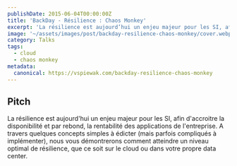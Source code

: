 ```yaml
---
publishDate: 2015-06-04T00:00:00Z
title: 'BackDay - Résilience : Chaos Monkey'
excerpt: 'La résilience est aujourd’hui un enjeu majeur pour les SI, afin d’accroitre la disponibilité et par rebond, la rentabilité des applications de l’entreprise.'
image: '~/assets/images/post/backday-resilience-chaos-monkey/cover.webp'
category: Talks
tags:
  - cloud
  - chaos monkey
metadata:
  canonical: https://vspiewak.com/backday-resilience-chaos-monkey
---
```



## Pitch 

La résilience est aujourd'hui un enjeu majeur pour les SI, afin d'accroitre la disponibilité et par rebond, la rentabilité des applications de l'entreprise.
A travers quelques concepts simples à édicter (mais parfois compliqués à implémenter), nous vous démontrerons comment atteindre un niveau optimal de résilience, que ce soit sur le cloud ou dans votre propre data center.

<YouTube id="2rxTr8DnOuE" />